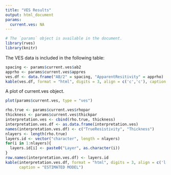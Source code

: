 ```yaml
---
title: "VES Results"
output: html_document
params:
  current.ves: NA
---
```


```r
# The `params` object is available in the document.
library(rves)
library(knitr)
```

The VES data is included in the following table:
```r
spacing <- params$current.ves$ab2
apprho <- params$current.ves$appres
ves.df <- data.frame("AB/2" = spacing, "ApparentResitivity" = apprho)
kable(ves.df, format = "html", digits = 3, align = c('c','c'), caption = "VES DATA")
```
A plot of current.ves object.

```r
plot(params$current.ves, type = "ves")
``` 

```r
rho.true <- params$current.ves$rhopar
thickness <- params$current.ves$thickpar
interpretation.ves <- cbind(rho.true, thickness)
interpretation.ves.df <- as.data.frame(interpretation.ves)
names(interpretation.ves.df) <- c("TrueResistivity", "Thickness")
nlayers <- length(rho.true)
layers.id <- vector("character", length = nlayers)
for(i in 1:nlayers){
  layers.id[i] <- paste0("Layer", as.character(i))
}
row.names(interpretation.ves.df) <- layers.id
kable(interpretation.ves.df, format = "html", digits = 3, align = c('l','r'), 
      caption = "ESTIMATED MODEL")
```
